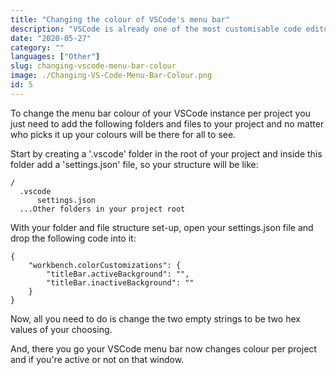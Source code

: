```yaml
---
title: "Changing the colour of VSCode's menu bar"
description: "VSCode is already one of the most customisable code editors out there thanks to the plethora of themes and extensions available but did you know you can change the menu bar colour per project?"
date: "2020-05-27"
category: ""
languages: ["Other"]
slug: changing-vscode-menu-bar-colour
image: ./Changing-VS-Code-Menu-Bar-Colour.png
id: 5
---
```


To change the menu bar colour of your VSCode instance per project you just need to add the following folders and files to your project and no matter who picks it up your colours will be there for all to see.

Start by creating a '.vscode' folder in the root of your project and inside this folder add a 'settings.json' file, so your structure will be like:

```
/
  .vscode
      settings.json
  ...Other folders in your project root
```

With your folder and file structure set-up, open your settings.json file and drop the following code into it:

```
{
    "workbench.colorCustomizations": {
        "titleBar.activeBackground": "",
        "titleBar.inactiveBackground": ""
    }
}
```

Now, all you need to do is change the two empty strings to be two hex values of your choosing. 

And, there you go your VSCode menu bar now changes colour per project and if you're active or not on that window. 